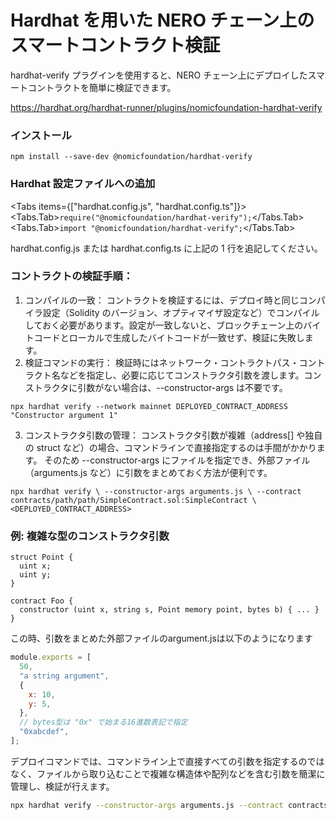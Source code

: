 
# Hardhat を用いた NERO チェーン上のスマートコントラクト検証

hardhat-verify プラグインを使用すると、NERO チェーン上にデプロイしたスマートコントラクトを簡単に検証できます。

https://hardhat.org/hardhat-runner/plugins/nomicfoundation-hardhat-verify

### インストール

`npm install --save-dev @nomicfoundation/hardhat-verify`

### Hardhat 設定ファイルへの追加

<Tabs items={["hardhat.config.js", "hardhat.config.ts"]}>
  <Tabs.Tab>``` require("@nomicfoundation/hardhat-verify"); ```</Tabs.Tab>
  <Tabs.Tab>``` import "@nomicfoundation/hardhat-verify"; ```</Tabs.Tab>
</Tabs>

hardhat.config.js または hardhat.config.ts に上記の 1 行を追記してください。

### コントラクトの検証手順：

1. コンパイルの一致：
コントラクトを検証するには、デプロイ時と同じコンパイラ設定（Solidity のバージョン、オプティマイザ設定など）でコンパイルしておく必要があります。設定が一致しないと、ブロックチェーン上のバイトコードとローカルで生成したバイトコードが一致せず、検証に失敗します。
2. 検証コマンドの実行：
検証時にはネットワーク・コントラクトパス・コントラクト名などを指定し、必要に応じてコンストラクタ引数を渡します。コンストラクタに引数がない場合は、--constructor-args は不要です。

`npx hardhat verify --network mainnet DEPLOYED_CONTRACT_ADDRESS "Constructor argument 1"`

3. コンストラクタ引数の管理：
コンストラクタ引数が複雑（address[] や独自の struct など）の場合、コマンドラインで直接指定するのは手間がかかります。
そのため --constructor-args にファイルを指定でき、外部ファイル（arguments.js など）に引数をまとめておく方法が便利です。

`npx hardhat verify \
    --constructor-args arguments.js \
    --contract contracts/path/path/SimpleContract.sol:SimpleContract \
    <DEPLOYED_CONTRACT_ADDRESS>`

### 例: 複雑な型のコンストラクタ引数

```solidity
struct Point {
  uint x;
  uint y;
}

contract Foo {
  constructor (uint x, string s, Point memory point, bytes b) { ... }
}
```

この時、引数をまとめた外部ファイルのargument.jsは以下のようになります

```javascript
module.exports = [
  50,
  "a string argument",
  {
    x: 10,
    y: 5,
  },
  // bytes型は "0x" で始まる16進数表記で指定
  "0xabcdef",
];
```

デプロイコマンドでは、コマンドライン上で直接すべての引数を指定するのではなく、ファイルから取り込むことで複雑な構造体や配列などを含む引数を簡潔に管理し、検証が行えます。

```bash
npx hardhat verify --constructor-args arguments.js --contract contracts/path/path/SimpleContract.sol:SimpleContract DEPLOYED_CONTRACT_ADDRESS
```